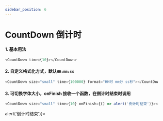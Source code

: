 ```yaml
---
sidebar_position: 6
---
```



# CountDown 倒计时

#### 1. 基本用法

```js
<CountDown time={10}></CountDown>
```

<DemoBlock>
  <CountDown time={10}></CountDown>
</DemoBlock>

#### 2. 自定义格式化方式，默认`HH:mm:ss`

```js
<CountDown size="small" time={100000} format="HH时 mm分 ss秒"></CountDown>
```

<DemoBlock>
  <CountDown size="small" time={100000} format="HH时 mm分 ss秒"></CountDown>
</DemoBlock>

#### 3. 可切换字体大小，onFinish 接收一个函数，在倒计时结束时调用

```js
<CountDown size="small" time={10} onFinish={() => alert('倒计时结束')}></CountDown>
```

<DemoBlock>
  <CountDown size="small" time={10} onFinish={() => alert('倒计时结束')}></CountDown>
</DemoBlock>
